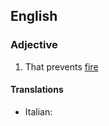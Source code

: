 ==English==

===Adjective===
{{en-adj|head=[[anti-]][[incendiary]]}}

# That prevents [[fire]]

====Translations====
{{trans-top|That prevents fire}}
* Italian: {{t|it|antincendio}}
{{trans-mid}}
{{trans-bottom}}